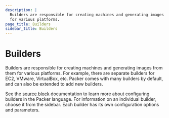 ```yaml
---
description: |
  Builders are responsible for creating machines and generating images from them
  for various platforms.
page_title: Builders
sidebar_title: Builders
---
```


# Builders

Builders are responsible for creating machines and generating images from them
for various platforms. For example, there are separate builders for EC2,
VMware, VirtualBox, etc. Packer comes with many builders by default, and can
also be extended to add new builders.

See the [source block](/docs/hcl_templates/blocks/source) documentation to learn more
about configuring builders in the Packer language.
For information on an individual builder, choose it from the sidebar. Each
builder has its own configuration options and parameters.

